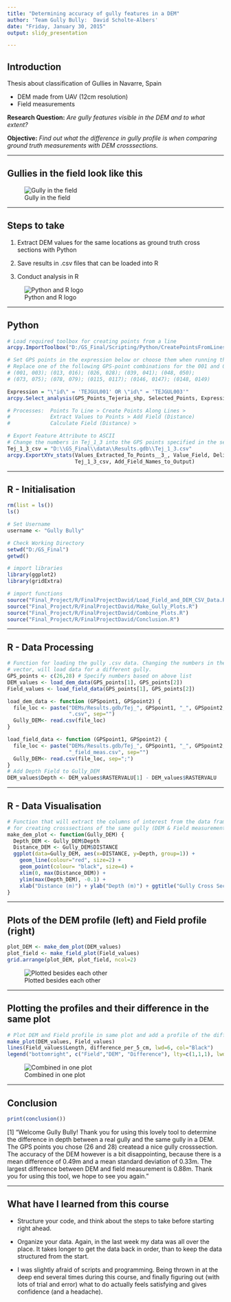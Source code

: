 ```yaml
---
title: "Determining accuracy of gully features in a DEM"
author: 'Team Gully Bully:  David Scholte-Albers'
date: "Friday, January 30, 2015"
output: slidy_presentation

---
```


## Introduction

Thesis about classification of Gullies in Navarre, Spain

- DEM made from UAV (12cm resolution)
- Field measurements

**Research Question:**
*Are gully features visible in the DEM and to what extent?*

**Objective:**
*Find out what the difference in gully profile is when comparing ground truth measurements with DEM crosssections.*

---

## Gullies in the field look like this

![Gully in the field](http://s24.postimg.org/heax6k6at/Gully1.jpg)

---

## Steps to take

1. Extract DEM values for the same locations as ground truth cross sections with Python

2. Save results in  .csv files that can be loaded into R

3. Conduct analysis in R

![Python and R logo](http://s23.postimg.org/3z3cb2y6j/R_Python.jpg)

---

## Python
```r
# Load required toolbox for creating points from a line
arcpy.ImportToolbox("D:/GS_Final/Scripting/Python/CreatePointsFromLinesTool.pyt")

# Set GPS points in the expression below or choose them when running the model in ArcGIS.
# Replace one of the following GPS-point combinations for the 001 and 003 in the expression.
# (001, 003); (013, 016); (026, 028); (039, 041); (048, 050);
# (073, 075); (078, 079); (0115, 0117); (0146, 0147); (0148, 0149)

Expression = "\"id\" = 'TEJGUL001' OR \"id\" = 'TEJGUL003'" 
arcpy.Select_analysis(GPS_Points_Tejeria_shp, Selected_Points, Expression)

# Processes:  Points To Line > Create Points Along Lines >
#             Extract Values to Points > Add Field (Distance)
#             Calculate Field (Distance) >

# Export Feature Attribute to ASCII
# Change the numbers in Tej_1_3 into the GPS points specified in the select tool.
Tej_1_3_csv = "D:\\GS_Final\\data\\Results.gdb\\Tej_1_3.csv"
arcpy.ExportXYv_stats(Values_Extracted_To_Points__3_, Value_Field, Delimiter, 
                      Tej_1_3_csv, Add_Field_Names_to_Output)
```

---

## R - Initialisation

```r
rm(list = ls())
ls()

# Set Username
username <- "Gully Bully"

# Check Working Directory
setwd("D:/GS_Final")
getwd()

# import libraries
library(ggplot2)
library(gridExtra)

# import functions
source("Final_Project/R/FinalProjectDavid/Load_Field_and_DEM_CSV_Data.R")
source("Final_Project/R/FinalProjectDavid/Make_Gully_Plots.R")
source("Final_Project/R/FinalProjectDavid/Combine_Plots.R")
source("Final_Project/R/FinalProjectDavid/Conclusion.R")
```

---

## R - Data Processing
```r
# Function for loading the gully .csv data. Changing the numbers in the GPS_points
# vector, will load data for a different gully.
GPS_points <- c(26,28) # Specify numbers based on above list
DEM_values <- load_dem_data(GPS_points[1], GPS_points[2])
Field_values <- load_field_data(GPS_points[1], GPS_points[2])

load_dem_data <- function (GPSpoint1, GPSpoint2) {
  file_loc <- paste("DEMs/Results.gdb/Tej_", GPSpoint1, "_", GPSpoint2, 
                    ".csv", sep="")
  Gully_DEM<- read.csv(file_loc)
}

load_field_data <- function (GPSpoint1, GPSpoint2) {
  file_loc <- paste("DEMs/Results.gdb/Tej_", GPSpoint1, "_", GPSpoint2, 
                    "_field_meas.csv", sep="") 
  Gully_DEM<- read.csv(file_loc, sep=";")
}
# Add Depth Field to Gully_DEM
DEM_values$Depth <- DEM_values$RASTERVALU[1] - DEM_values$RASTERVALU
```

---

## R - Data Visualisation
```r
# Function that will extract the columns of interest from the data frames, 
# for creating crosssections of the same gully (DEM & Field measurements).
make_dem_plot <- function(Gully_DEM) {
  Depth_DEM <- Gully_DEM$Depth
  Distance_DEM <- Gully_DEM$DISTANCE
  ggplot(data=Gully_DEM, aes(x=DISTANCE, y=Depth, group=1)) + 
    geom_line(colour="red", size=2) + 
    geom_point(colour= "black", size=4) + 
    xlim(0, max(Distance_DEM)) +
    ylim(max(Depth_DEM), -0.1) +
    xlab("Distance (m)") + ylab("Depth (m)") + ggtitle("Gully Cross Section DEM")
}
```

---

## Plots of the DEM profile (left) and Field profile (right)
```r
plot_DEM <- make_dem_plot(DEM_values)
plot_field <- make_field_plot(Field_values)
grid.arrange(plot_DEM, plot_field, ncol=2)
```
![Plotted besides each other](http://s27.postimg.org/qq0fanlmr/Combined_Plot.png)

---

## Plotting the profiles and their difference in the same plot
```r
# Plot DEM and Field profile in same plot and add a profile of the difference
make_plot(DEM_values, Field_values)
lines(Field_values$Length, difference_per_5_cm, lwd=6, col="Black")
legend("bottomright", c("Field","DEM", "Difference"), lty=c(1,1,1), lwd=c(4, 4, 4),col=c("blue","red", "Black")) #add legend

```
![Combined in one plot](http://s18.postimg.org/tpcduse6x/Gully_Cross_Section_In_One_Plot.png)

---

## Conclusion
```r
print(conclusion())
```
[1] "Welcome Gully Bully! Thank you for using this lovely tool to determine the difference in depth between a real gully and the same gully in a DEM. The GPS points you chose (26 and 28) createad a nice gully crosssection. The accuracy of the DEM however is a bit disappointing, because there is a mean difference of 0.49m and a mean standard deviation of 0.33m. The largest difference between DEM and field measurement is 0.88m. Thank you for using this tool, we hope to see you again."

---

## What have I learned from this course
- Structure your code, and think about the steps to take before starting right ahead.

- Organize your data. Again, in the last week my data was all over the place. It takes longer to get the data back in order, than to keep the data structured from the start.

- I was slightly afraid of scripts and programming. Being thrown in at the deep end several times during this course, and finally figuring out (with lots of trial and error) what to do actually feels satisfying and gives confidence (and a headache).